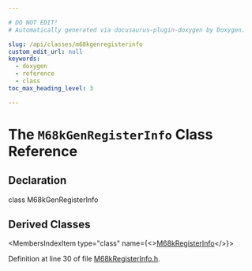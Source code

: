 ```yaml
---

# DO NOT EDIT!
# Automatically generated via docusaurus-plugin-doxygen by Doxygen.

slug: /api/classes/m68kgenregisterinfo
custom_edit_url: null
keywords:
  - doxygen
  - reference
  - class
toc_max_heading_level: 3

---
```





# The `M68kGenRegisterInfo` Class Reference

<DoxygenPage pluginConfig={pluginConfig}>



## Declaration

<CodeBlock>class M68kGenRegisterInfo</CodeBlock>

## Derived Classes

<MembersIndex>

<MembersIndexItem
  type="class"
  name={<><a href="/docs/api/classes/llvm/m68kregisterinfo">M68kRegisterInfo</a></>}>
</MembersIndexItem>

</MembersIndex>


Definition at line 30 of file <a href="/docs/api/files/lib/lib/target/lib/target/m68k/m68kregisterinfo-h">M68kRegisterInfo.h</a>.

</DoxygenPage>
